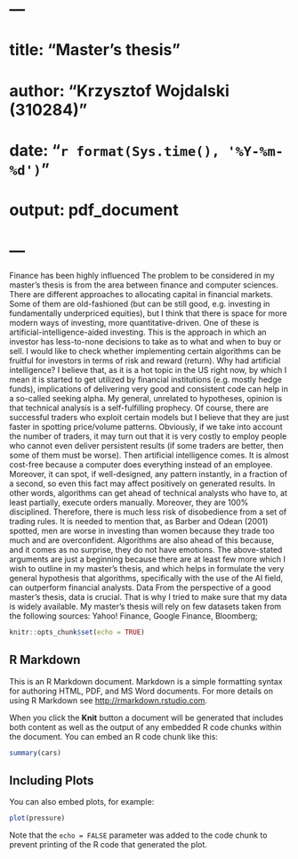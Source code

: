 # ---
# title: "Master's thesis"
# author: "Krzysztof Wojdalski (310284)"
# date:  "`r format(Sys.time(), '%Y-%m-%d')`"
# output: pdf_document
# ---


Finance has been highly influenced 
 The problem to be considered in my master’s thesis is from the area between finance and computer sciences. There are different approaches to allocating capital in financial markets. Some of them are old-fashioned (but can be still good, e.g. investing in fundamentally underpriced equities), but I think that there is space for more modern ways of investing, more quantitative-driven. One of these is artificial-intelligence-aided investing. This is the approach in which an investor has less-to-none decisions to take as to what and when to buy or sell. I would like to check whether implementing certain algorithms can be fruitful for investors in terms of risk and reward (return). Why had artificial intelligence? I believe that, as it is a hot topic in the US right now, by which I mean it is started to get utilized by financial institutions (e.g. mostly hedge funds), implications of delivering very good and consistent code can help in a so-called seeking alpha. My general, unrelated to hypotheses, opinion is that technical analysis is a self-fulfilling prophecy. Of course, there are successful traders who exploit certain models but I believe that they are just faster in spotting price/volume patterns. Obviously, if we take into account the number of traders, it may turn out that it is very costly to employ people who cannot even deliver persistent results (if some traders are better, then some of them must be worse). Then artificial intelligence comes. It is almost cost-free because a computer does everything instead of an employee. Moreover, it can spot, if well-designed, any pattern instantly, in a fraction of a second, so even this fact may affect positively on generated results. In other words, algorithms can get ahead of technical analysts who have to, at least partially, execute orders manually. Moreover, they are 100% disciplined. Therefore, there is much less risk of disobedience from a set of trading rules. It is needed to mention that, as Barber and Odean (2001)  spotted, men are worse in investing than women because they trade too much and are overconfident. Algorithms are also ahead of this because, and it comes as no surprise, they do not have emotions.
The above-stated arguments are just a beginning because there are at least few more which I wish to outline in my master’s thesis, and which helps in formulate the very general hypothesis that algorithms, specifically with the use of the AI field, can outperform financial analysts.
Data
From the perspective of a good master’s thesis, data is crucial. That is why I tried to make sure that my data is widely available. My master’s thesis will rely on few datasets taken from the following sources:
	Yahoo! Finance,
	Google Finance,
	Bloomberg;
```{r setup, include=FALSE}
knitr::opts_chunk$set(echo = TRUE)
```

## R Markdown

This is an R Markdown document. Markdown is a simple formatting syntax for authoring HTML, PDF, and MS Word documents. For more details on using R Markdown see <http://rmarkdown.rstudio.com>.

When you click the **Knit** button a document will be generated that includes both content as well as the output of any embedded R code chunks within the document. You can embed an R code chunk like this:

```{r cars}
summary(cars)
```

## Including Plots

You can also embed plots, for example:

```{r pressure, echo=FALSE}
plot(pressure)
```

Note that the `echo = FALSE` parameter was added to the code chunk to prevent printing of the R code that generated the plot.
